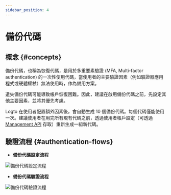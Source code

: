 ```yaml
---
sidebar_position: 4
---
```


# 備份代碼

## 概念 \{#concepts}

備份代碼，也稱為恢復代碼，是用於多重要素驗證 (MFA, Multi-factor authentication) 的一次性使用代碼，當使用者的主要驗證因素（例如驗證器應用程式或硬體權杖）無法使用時，作為備用方案。

遺失備份代碼可能導致帳戶恢復困難。因此，建議在啟用備份代碼之前，先設定其他主要因素，並將其優先考慮。

Logto 在使用者配置額外因素後，會自動生成 10 個備份代碼。每個代碼僅能使用一次。建議使用者在用完所有現有代碼之前，透過使用者帳戶設定（可透過 [Management API](/integrate-logto/interact-with-management-api/) 存取）重新生成一組新代碼。

## 驗證流程 \{#authentication-flows}

- **備份代碼設定流程**

<img src="/img/assets/backup-codes-set-up-flow.png" alt="備份代碼設定流程" />

- **備份代碼驗證流程**

<img src="/img/assets/backup-codes-verification-flow.png" alt="備份代碼驗證流程" />

